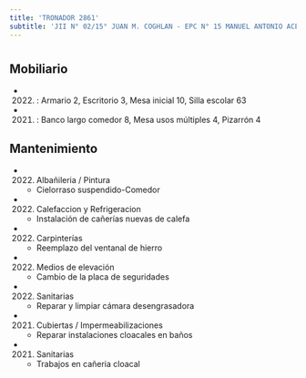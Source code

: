 ```yaml
---
title: 'TRONADOR 2861'
subtitle: 'JII N° 02/15° JUAN M. COGHLAN - EPC N° 15 MANUEL ANTONIO ACEVEDO'
---
```


#


## Mobiliario

*  (2022) : Armario 2, Escritorio 3, Mesa inicial 10, Silla escolar 63 

*  (2021) : Banco largo comedor 8, Mesa usos múltiples 4, Pizarrón 4 





## Mantenimiento

*  (2022) Albañileria / Pintura 
    + Cielorraso suspendido-Comedor

*  (2022) Calefaccion y Refrigeracion 
    + Instalación de cañerías nuevas de calefa

*  (2022) Carpinterías 
    + Reemplazo del ventanal de hierro

*  (2022) Medios de elevación 
    + Cambio de la placa de seguridades

*  (2022) Sanitarias 
    + Reparar y limpiar cámara desengrasadora

*  (2021) Cubiertas / Impermeabilizaciones 
    + Reparar instalaciones cloacales en baños

*  (2021) Sanitarias 
    + Trabajos en cañeria cloacal



